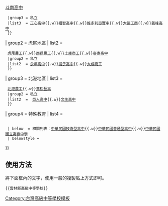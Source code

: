 {{Navbox
| name  = 雲林縣高級中等學校
| title = [[雲林縣|{{fontcolor|black|雲林縣}}]]{{fontcolor|black|高級中等學校列表}}
| titlestyle = background:#ADDFFF
| state = collapsed
| style = width: 100%
| group1 = 斗六地區
| list1  =
  {{Navbox subgroup
  |groupstyle = width:5em; text-align:left
  |liststyle = width:auto; text-align:left
  |group1 =公立
  |list1  = [[國立斗六高級中學|斗六高中]]{{.w}}[[國立斗六高級家事商業職業學校|斗六家商]]{{.w}}[[雲林縣立斗南高級中學|斗南高中]]
  |group3 = 私立
  |list3  = [[雲林縣私立正心高級中學|正心高中]]{{.w}}[[雲林縣私立福智高級中學|福智高中]]{{.w}}[[雲林縣私立維多利亞實驗高級中學|維多利亞實中]]{{.w}}[[雲林縣私立大德高級工商職業學校|大德工商]]{{.w}}[[雲林縣私立義峰高級中學|義峰高中]]
  }}
| group2 = 虎尾地區
| list2  =
  {{Navbox subgroup
  |groupstyle = width:5em; text-align:left
  |liststyle = width:auto; text-align:left
  |group1 = 公立
  |list1  = [[國立虎尾高級中學|虎尾高中]]{{.w}}[[國立虎尾高級農工職業學校|虎尾農工]]{{.w}}[[國立西螺高級農工職業學校|西螺農工]]{{.w}}[[國立土庫高級商工職業學校|土庫商工]]{{.w}}[[雲林縣立麥寮高級中學|麥寮高中]]
  |group2 = 私立
  |list2  = [[雲林縣私立永年高級中學|永年高中]]{{.w}}[[雲林縣私立揚子高級中學|揚子高中]]{{.w}}[[雲林縣私立大成高級商工職業學校|大成商工]]
  }}
| group3 = 北港地區
| list3  =
  {{Navbox subgroup
  |groupstyle = width:5em; text-align:left
  |liststyle = width:auto; text-align:left
  |group1 = 公立
  |list1  = [[國立北港高級中學|北港高中]]{{.w}}[[國立北港高級農工職業學校|北港農工]]{{.w}}[[雲林縣立蔦松藝術高級中等學校|蔦松藝高]]
  |group2 = 私立
  |list2  =  [[雲林縣私立巨人高級中學|巨人高中]]{{.w}}[[雲林縣私立文生高級中學|文生高中]]
  }}
| group4 = 特殊教育
| list4  =
  {{Navbox subgroup
  |groupstyle = width:5em; text-align:left
  |liststyle = width:auto; text-align:left
  |group1 = 公立
  |list1  = [[國立雲林特殊教育學校|雲林特教]]
  }}
  | below  = 相關列表：[[中華民國技術型高級中等學校列表|中華民國技術型高中]]{{.w}}[[中華民國普通型高級中等學校列表|中華民國普通型高中]]{{.w}}[[中華民國國立高級中等學校列表|中華民國國立高級中學]]
  | belowstyle = 
}}
<noinclude>

==使用方法==
將下面框內的文字，使用一般的複製貼上方式即可。
<pre>{{雲林縣高級中等學校}}</pre>
[[Category:雲林縣高級中等學校| ]]
[[Category:台灣高級中等學校模板]]
</noinclude>